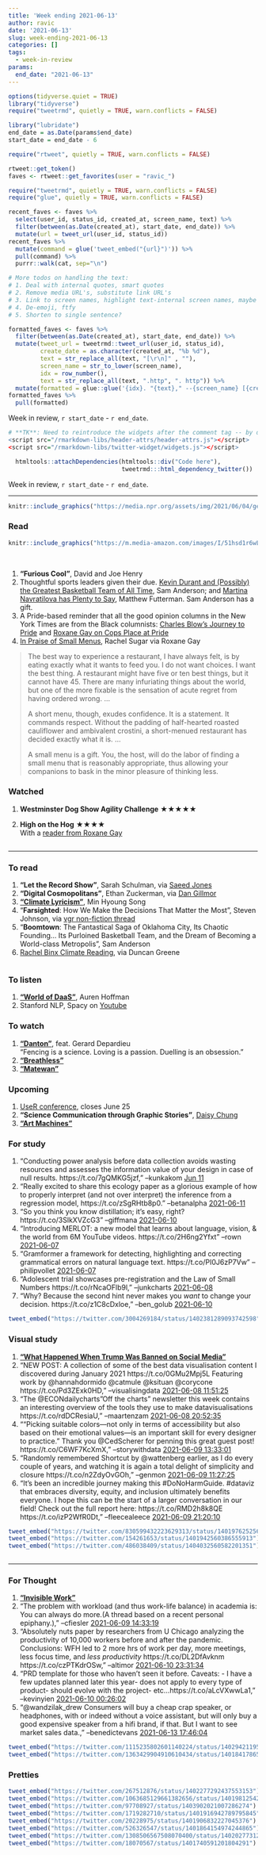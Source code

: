 ```yaml
---
title: 'Week ending 2021-06-13'
author: ravic
date: '2021-06-13'
slug: week-ending-2021-06-13
categories: []
tags:
  - week-in-review
params:
  end_date: "2021-06-13"
---
```


```r
options(tidyverse.quiet = TRUE)
library("tidyverse")
require("tweetrmd", quietly = TRUE, warn.conflicts = FALSE)
```
```r
library("lubridate")
end_date = as.Date(params$end_date)
start_date = end_date - 6
```
```r
require("rtweet", quietly = TRUE, warn.conflicts = FALSE)

rtweet::get_token()
faves <- rtweet::get_favorites(user = "ravic_")
```
```r
require("tweetrmd", quietly = TRUE, warn.conflicts = FALSE)
require("glue", quietly = TRUE, warn.conflicts = FALSE)

recent_faves <- faves %>%
  select(user_id, status_id, created_at, screen_name, text) %>%
  filter(between(as.Date(created_at), start_date, end_date)) %>%
  mutate(url = tweet_url(user_id, status_id))
recent_faves %>% 
  mutate(command = glue('tweet_embed("{url}")')) %>% 
  pull(command) %>% 
  purrr::walk(cat, sep="\n")
```
```r
# More todos on handling the text: 
# 1. Deal with internal quotes, smart quotes
# 2. Remove media URL's, substitute link URL's
# 3. Link to screen names, highlight text-internal screen names, maybe real names
# 4. De-emoji, ftfy
# 5. Shorten to single sentence?

formatted_faves <- faves %>%
  filter(between(as.Date(created_at), start_date, end_date)) %>%
  mutate(tweet_url = tweetrmd::tweet_url(user_id, status_id),
         create_date = as.character(created_at, "%b %d"),
         text = str_replace_all(text, "[\r\n]" , ""),
         screen_name = str_to_lower(screen_name),
         idx = row_number(),
         text = str_replace_all(text, ".http", ". http")) %>%
  mutate(formatted = glue::glue('{idx}. "{text}," --{screen_name} [{create_date}]({tweet_url})')) 
formatted_faves %>% 
  pull(formatted)
```
<!--
Harvest:
1.  Chrome history
2.  NYT
3.  Netflix, Amazon Prime
4.  Kindle highlights
-->


Week in review, `r start_date` - `r end_date`.

<!--more--> 
<script src="/rmarkdown-libs/twitter-widget/widgets.js"></script>

```r
# **TK**: Need to reintroduce the widgets after the comment tag -- by default they get included too early.
<script src="/rmarkdown-libs/header-attrs/header-attrs.js"></script>
<script src="/rmarkdown-libs/twitter-widget/widgets.js"></script>

  htmltools::attachDependencies(htmltools::div("Code here"), 
                                tweetrmd:::html_dependency_twitter())

```

Week in review, `r start_date` - `r end_date`.

***
<!--
### Meal plan

1.  [Meen Fish Curry](https://cooking.nytimes.com/recipes/1020914-meen-gassi-fish-curry)
2.  [Crispy Tofu with Cashews and Blistered Snap Peas](https://cooking.nytimes.com/recipes/1021200-crispy-tofu-with-cashews-and-blistered-snap-peas)


***

### Seen
-->

```r
knitr::include_graphics("https://media.npr.org/assets/img/2021/06/04/gettyimages-1233244335_wide-75f843880ec94549885b1c8f8adb4bee65f988fe-s800-c85.webp")
```




### Read

<!--
<iframe type="text/html" width="200" height="324" frameborder="0" allowfullscreen style="max-width:100%" src="https://read.amazon.com/kp/card?asin=B00CL08LNK&preview=inline&linkCode=kpe&ref_=cm_sw_r_kb_dp_0W1DYDGK6TQMT2VSMQZ0" ></iframe>
-->

```r
knitr::include_graphics("https://m.media-amazon.com/images/I/51hsd1r6wLL._SY346_.jpg")
```


\

[kevin-durant]: https://www.nytimes.com/2021/06/02/magazine/kevin-durant-brooklyn-nets.html
[martina]: https://www.nytimes.com/2021/06/06/sports/martina-navratilova-french-open.html
[blow-pride]: https://www.nytimes.com/2021/06/06/opinion/lgbtq-pride-month.html
[roxane-gay-pride]: https://www.nytimes.com/2021/05/29/opinion/lgbtq-police-pride-parade.html
[sri-lanka]: https://www.npr.org/2021/06/05/1003445739/the-ship-sinking-off-sri-lanka-looks-like-a-lasting-environmental-disaster
[small-menus]: https://www.grubstreet.com/2021/06/in-praise-of-small-menus.html

1.  **"Furious Cool"**, David and Joe Henry    
2.  Thoughtful sports leaders given their due. [Kevin Durant and (Possibly) the Greatest Basketball Team of All Time][kevin-durant], Sam Anderson; and [Martina Navratilova has Plenty to Say][martina], Matthew Futterman. Sam Anderson has a gift. 
4.  A Pride-based reminder that all the good opinion columns in the New York Times are from the Black columnists:  [Charles Blow's Journey to Pride][blow-pride] and [Roxane Gay on Cops Place at Pride][roxane-gay-pride]
6.  [In Praise of Small Menus][small-menus], Rachel Sugar via Roxane Gay


> The best way to experience a restaurant, I have always felt, is by eating exactly what it wants to feed you. I do not want choices. I want the best thing. A restaurant might have five or ten best things, but it cannot have 45. There are many infuriating things about the world, but one of the more fixable is the sensation of acute regret from having ordered wrong. 
> ...
> 
> A short menu, though, exudes confidence. It is a statement. It commands respect. Without the padding of half-hearted roasted cauliflower and ambivalent crostini, a short-menued restaurant has decided exactly what it is. 
> ...
> 
> A small menu is a gift. You, the host, will do the labor of finding a small menu that is reasonably appropriate, thus allowing your companions to bask in the minor pleasure of thinking less.


### Watched

[high-hog-reader]: https://www.blackculinaryhistory.com/high-on-the-hog-reader-1    

1.  **Westminster Dog Show Agility Challenge** ★★★★★  
    
2.  **High on the Hog** ★★★★  
    With a [reader from Roxane Gay][high-hog-reader]

<!--
### Listened
### Quotes
-->


```r
```


***


### To read
[vgr-thread]: https://twitter.com/vgr/status/1404100023772598283
[climate-reading]: https://rachelbinx.com/climate-reading
[ethanz-book-rec]: https://twitter.com/6267962/status/1402123700229402625
[world-of-daas]: https://twitter.com/752644853419220992/status/1403102192349990913
[saeed-jones-rec]: https://twitter.com/15649438/status/1402028265057968132
[climate-lyricism]: https://twitter.com/2191771714/status/1402585317899706370


1.  **"Let the Record Show"**, Sarah Schulman, via [Saeed Jones][saeed-jones-rec]
5.  **"Digital Cosmopolitans"**, Ethan Zuckerman, via [Dan Gillmor][ethanz-book-rec]
7.  [**"Climate Lyricism"**][climate-lyricism], Min Hyoung Song
2.  "**Farsighted**: How We Make the Decisions That Matter the Most", Steven Johnson, via [vgr non-fiction thread][vgr-thread]    
3.  "**Boomtown**: The Fantastical Saga of Oklahoma City, Its Chaotic Founding... Its Purloined Basketball Team, and the Dream of Becoming a World-class Metropolis", Sam Anderson  
7.  [Rachel Binx Climate Reading][climate-reading], via Duncan Greene


```r
```


### To listen

1. [**"World of DaaS"**][world-of-daas], Auren Hoffman
2. Stanford NLP, Spacy on [Youtube](https://twitter.com/575050905/status/1402136118305431557)



### To watch
[danton-movie]: https://twitter.com/245442984/status/1402070273747152902
[breathless-movie]: https://twitter.com/1543986138/status/1402068698031083520
[matewan]: https://twitter.com/626788014/status/1402078703958568962


1.  [**"Danton"**][danton-movie], feat. Gerard Depardieu    
    "Fencing is a science. Loving is a passion. Duelling is an obsession."
2.  [**"Breathless"**][breathless-movie]
3.  [**"Matewan"**][matewan]



### Upcoming

[user-conf]: https://twitter.com/1280779280579022848/status/1402745848631603205
[scicomm]: https://twitter.com/1282525711991894019/status/1401802926050496512
[art-machines]: https://twitter.com/225542451/status/1402186769337098246

1.  [UseR conference][user-conf], closes June 25
2.  **"Science Communication through Graphic Stories"**, [Daisy Chung][scicomm]
3.  [**"Art Machines"**][art-machines]


### For study

1. "Conducting power analysis before data collection avoids wasting resources and assesses the information value of your design in case of null results. https://t.co/7gQMKG5jzf," --kunkakom [Jun 11](https://twitter.com/172942846/status/1403285476023414787)
3. "Really excited to share this ecology paper as a glorious example of how to properly interpret (and not over interpret) the inference from a regression model, https://t.co/zSgRHtb8p0." --betanalpha [2021-06-11](https://twitter.com/78196808/status/1403149659502227456)
7. "So you think you know distillation; it's easy, right? https://t.co/3SlkXVZcG3" --giffmana [2021-06-10](https://twitter.com/2236047510/status/1402836863954599936)
25. "Introducing MERLOT: a new model that learns about language, vision, &amp; the world from 6M YouTube videos.  https://t.co/2H6ng2Yfxt" --rown [2021-06-07](https://twitter.com/17108894/status/1401980209876783109)
30. "Gramformer a framework for detecting, highlighting and correcting grammatical errors on natural language text. https://t.co/PI0J6zP7Vw" --philipvollet [2021-06-07](https://twitter.com/421795636/status/1401809727294611466)
19. "Adolescent trial showcases pre-registration and the Law of Small Numbers https://t.co/rNcaOFlb9l," --junkcharts [2021-06-08](https://twitter.com/111407412/status/1402253838547968004)
13. "Why? Because the second hint never makes you *want* to change your decision. https://t.co/z1C8cDxloe," --ben_golub [2021-06-10](https://twitter.com/314734325/status/1402781286067023875)



```r
tweet_embed("https://twitter.com/3004269184/status/1402381289093742598", plain = F)
```


### Visual study

[trump-ban-png]: https://static01.nyt.com/newsgraphics/2021/04/19/trump-words/d31a6b0d884b8b8758bdd36e5f0fd97fb8aa61a6/overall-update-900.png

1.  [**"What Happened When Trump Was Banned on Social Media"**](https://www.nytimes.com/interactive/2021/06/07/technology/trump-social-media-ban.html)
20. "NEW POST: A collection of some of the best data visualisation content I discovered during January 2021 https://t.co/0GMu2Mpj5L Featuring work by @hannahdormido @catmule @ksituan @corycone https://t.co/Pd3ZExk0HD," --visualisingdata [2021-06-08 11:51:25](https://twitter.com/137712607/status/1402231788362256388)
17. "The @ECONdailycharts "Off the charts" newsletter this week contains an interesting overview of the tools they use to make datavisualisations https://t.co/rdDCResiaU," --maartenzam [2021-06-08 20:52:35](https://twitter.com/17242884/status/1402367979564765184)
20. ""Picking suitable colors—not only in terms of accessibility but also based on their emotional values—is an important skill for every designer to practice." Thank you @CedScherer for penning this great guest post! https://t.co/C6WF7KcXmX," --storywithdata [2021-06-09 13:33:01](https://twitter.com/404895983/status/1402619747481571328)
21. "Randomly remembered Shortcut by @wattenberg earlier, as I do every couple of years, and watching it is again a total delight of simplicity and closure https://t.co/n2ZdyOvGOh," --genmon [2021-06-09 11:27:25](https://twitter.com/13124/status/1402588138200047618)
15. "It's been an incredible journey making this #DoNoHarmGuide. #dataviz that embraces diversity, equity, and inclusion ultimately benefits everyone. I hope this can be the start of a larger conversation in our field! Check out the full report here: https://t.co/RMD2h8k8QE https://t.co/izP2WfR0Dt," --fleecealeece [2021-06-09 21:20:10](https://twitter.com/28409051/status/1402737306172366852)

```r
tweet_embed("https://twitter.com/830599432223629313/status/1401976252563525632")
tweet_embed("https://twitter.com/154261653/status/1401942560386555913")
tweet_embed("https://twitter.com/486038409/status/1404032560582201351")
```






```r
```

***

### For Thought

1.  [**"Invisible Work"**](https://blog.harterrt.com/static/invisible_work_preso/#p1)
2. "The problem with workload (and thus work-life balance) in academia is: You can always do more.(A thread based on a recent personal epiphany.)," --cfiesler [2021-06-09 14:33:19](https://twitter.com/194203770/status/1402634919516512259)
8. "Absolutely nuts paper by researchers from U Chicago analyzing the productivity of 10,000 workers before and after the pandemic. Conclusions: WFH led to 2 more hrs of work per day, more meetings, less focus time, and *less productivity* https://t.co/DL2DfAvknm https://t.co/czPTKdrOSw," --altimor [2021-06-10 23:31:34](https://twitter.com/21125274/status/1403132762610089984)
12. "PRD template for those who haven't seen it before. Caveats: - I have a few updates planned later this year- does not apply to every type of product- should evolve with the project- etc...https://t.co/aLcVXwwLa1," --kevinyien [2021-06-10 00:26:02](https://twitter.com/486352931/status/1402784082073956356)
1. "@wandzilak_drew Consumers will buy a cheap crap speaker, or headphones, with or indeed without a voice assistant, but will only buy a good expensive speaker from a hifi brand, if that. But I want to see market sales data.," --benedictevans [2021-06-13 17:46:04](https://twitter.com/1236101/status/1404132980277145602)

```r
tweet_embed("https://twitter.com/1115235802601140224/status/1402942119547920390")
tweet_embed("https://twitter.com/1363429904910610434/status/1401841786528620545")
```

### Pretties
```r
tweet_embed("https://twitter.com/267512876/status/1402277292437553153")
tweet_embed("https://twitter.com/1063685129661382656/status/1401981254208155650")
tweet_embed("https://twitter.com/97708927/status/1403902021007286274")
tweet_embed("https://twitter.com/1719282710/status/1401916942789795845")
tweet_embed("https://twitter.com/20228975/status/1401906832227045376")
tweet_embed("https://twitter.com/526326547/status/1401864154974244865")
tweet_embed("https://twitter.com/1308506567508070400/status/1402027731278254081")
tweet_embed("https://twitter.com/18070567/status/1401740591201804291")

```





<!--Appendix-->



